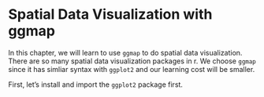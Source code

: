 # Spatial Data Visualization with ggmap

In this chapter, we will learn to use ``ggmap`` to do spatial data visualization. There are so many spatial data visualization packages in r. We choose ``ggmap`` since it has simliar syntax with ``ggplot2`` and our learning cost will be smaller.

First, let's install and import the ``ggplot2`` package first.









